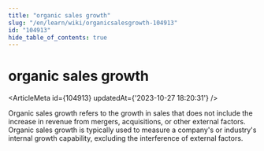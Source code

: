 ```yaml
---
title: "organic sales growth"
slug: "/en/learn/wiki/organicsalesgrowth-104913"
id: "104913"
hide_table_of_contents: true
---
```



# organic sales growth

<ArticleMeta id={104913} updatedAt={'2023-10-27 18:20:31'} />
<div className='border-solid border-b border-t-0 my-4 border-[var(--ifm-color-gray-300)]' />

Organic sales growth refers to the growth in sales that does not include the increase in revenue from mergers, acquisitions, or other external factors. Organic sales growth is typically used to measure a company's or industry's internal growth capability, excluding the interference of external factors.
